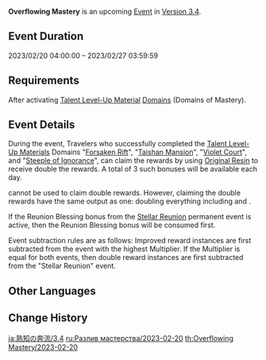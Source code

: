 {{Event
|name              = Overflowing Mastery 2023-02-20
|image             = Overflowing Mastery 2023-02-20.png
|type              = In-Game
|time_known        = yes
|time_start        = 2023-02-20 04:00:00
|time_end          = 2023-02-27 03:59:59
|link              = https://www.hoyolab.com/article/15074968
}}
{{Description|The wisdom of the land has been concentrated within [[Domains]] of late...<br />Use the power of [[Original Resin]] to cause the silver tree to bloom and receive its noble instruction.}}
'''Overflowing Mastery''' is an upcoming [[Event]] in [[Version 3.4]].

==Event Duration==
2023/02/20 04:00:00 – 2023/02/27 03:59:59

==Requirements==
After activating [[Talent Level-Up Material]] [[Domains]] (Domains of Mastery).

==Event Details==
During the event, Travelers who successfully completed the [[Talent Level-Up Materials]] Domains "[[Forsaken Rift]]", "[[Taishan Mansion]]", "[[Violet Court]]", and "[[Steeple of Ignorance]]", can claim the rewards by using [[Original Resin]] to receive double the rewards. A total of 3 such bonuses will be available each day.

{{Item|Condensed Resin|30}} cannot be used to claim double rewards. However, claiming the double rewards have the same output as one: doubling everything including {{Item|Companionship EXP|30}} and {{Item|Adventure EXP|30}}.

If the Reunion Blessing bonus from the [[Stellar Reunion]] permanent event is active, then the Reunion Blessing bonus will be consumed first.

Event subtraction rules are as follows: Improved reward instances are first subtracted from the event with the highest Multiplier. If the Multiplier is equal for both events, then double reward instances are first subtracted  from the "Stellar Reunion" event.
<!--
==Gallery==
<gallery>
Overflowing Mastery 2023-02-20 Event Screen.png|Event Screen
Overflowing Mastery ×2 Bonus.png|Domain Entrance Screen
Claiming Rewards.png|Claiming Double Rewards
Overflowing Mastery  Message After Claiming Rewards.png|Message After Claiming Rewards
</gallery>
-->

==Other Languages==
{{Transclude|Overflowing Mastery|Other Languages}}

==Change History==
{{Change History|3.4}}

[[ja:熟知の奔流/3.4]]
[[ru:Разлив мастерства/2023-02-20]]
[[th:Overflowing Mastery/2023-02-20]]